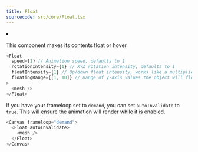 ```yaml
---
title: Float
sourcecode: src/core/Float.tsx
---
```


<Grid cols={4}>
  <li>
    <Codesandbox id="2ij9u" />
  </li>
</Grid>

This component makes its contents float or hover.

```js
<Float
  speed={1} // Animation speed, defaults to 1
  rotationIntensity={1} // XYZ rotation intensity, defaults to 1
  floatIntensity={1} // Up/down float intensity, works like a multiplier with floatingRange,defaults to 1
  floatingRange={[1, 10]} // Range of y-axis values the object will float within, defaults to [-0.1,0.1]
>
  <mesh />
</Float>
```

If you have your frameloop set to `demand`, you can set `autoInvalidate` to `true`. This will ensure the animation will render while it is enabled.

```js
<Canvas frameloop="demand">
  <Float autoInvalidate>
    <mesh />
  </Float>
</Canvas>
```
